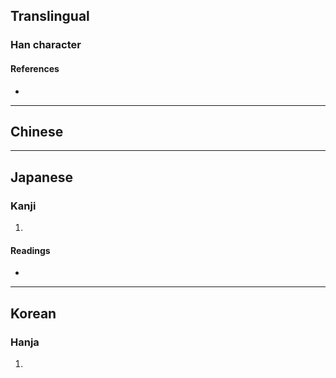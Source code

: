 {{character info}}
==Translingual==

===Han character===
{{Han char|rn=22|rad=匚|as=03|sn=5|four=|canj=SM,XXSM|ids=⿷匚工}}

====References====
* {{Han ref|kx=0153.170|dkj=02600|dj=0345.060|hdz=10082.020|uh=531E|ud=21278}}

----

==Chinese==
{{zh-see|匠|v}}

----

==Japanese==

===Kanji===
{{ja-kanji|grade=|rs=匚03}}

# {{rfdef|ja|sort=匚03}}

====Readings====
* {{ja-readings|on=しょう|kun=たくみ-}}

----

==Korean==

===Hanja===
{{ko-hanja|hangeul=장|rv=jang|mr=chang}}

# {{rfdef|ko|sort=匚03}}